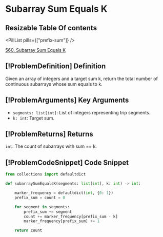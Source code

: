 # Subarray Sum Equals K

## Resizable Table Of contents

<DifficultyBadge difficulty="medium" />

<PillList pills={["prefix-sum"]} />

[560. Subarray Sum Equals K](https://leetcode.com/problems/subarray-sum-equals-k)

## [!ProblemDefinition] Definition

Given an array of integers and a target sum k, return the total number of continuous subarrays whose sum equals to k.

## [!ProblemArguments] Key Arguments

- `segments: list[int]`: List of integers representing trip segments.
- `k: int`: Target sum.

## [!ProblemReturns] Returns

`int`: The count of subarrays with sum == k.

## [!ProblemCodeSnippet] Code Snippet

```python meta="source=problems/560-subarray-sum-equals-k/solution.py"
from collections import defaultdict

def subarraySumEqualsK(segments: list[int], k: int) -> int:

    marker_frequency = defaultdict(int, {0: 1})
    prefix_sum = count = 0

    for segment in segments:
        prefix_sum += segment
        count += marker_frequency[prefix_sum - k]
        marker_frequency[prefix_sum] += 1

    return count
```

